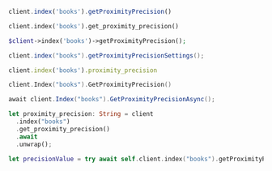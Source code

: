 <CodeGroup>

```javascript JS
client.index('books').getProximityPrecision()
```

```python Python
client.index('books').get_proximity_precision()
```

```php PHP
$client->index('books')->getProximityPrecision();
```

```java Java
client.index("books").getProximityPrecisionSettings();
```

```ruby Ruby
client.index('books').proximity_precision
```

```go Go
client.Index("books").GetProximityPrecision()
```

```csharp C#
await client.Index("books").GetProximityPrecisionAsync();
```

```rust Rust
let proximity_precision: String = client
  .index("books")
  .get_proximity_precision()
  .await
  .unwrap();
```

```swift Swift
let precisionValue = try await self.client.index("books").getProximityPrecision()
```
</CodeGroup>